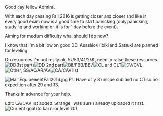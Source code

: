Good day fellow Admiral.

With each day passing Fall 2016 is getting closer and closer and like in every good exam now is a good time to start panicking (only panicking, studying and working on it is for 1 day before the event).

Aiming for medium difficulty what should I do now?

I know that I'm a bit low on good DD. Asashio/Hibiki and Satsuki are planned for leveling.

On resources I'm not really ok, 57/53/41/25K, need to raise these resources.[[File:DD1.jpg|thumb|DD(1st part)]][[File:DD2.jpg|thumb|DD 2nd part]][[File:ListBB.jpg|thumb|BB/FBB/BBV]][[File:CLt.jpg|thumb|CL and CLT]][[File:CVl.jpg|thumb|CV/CVL]][[File:Othership.jpg|thumb|Other, SS/AO/AR/AV]][[File:CAv.jpg|thumb|CA/CAV list]]

[[File:MainEquipementFall2016.jpg|thumb]]
Ps: Have only 3 unique sub and no CT so no expedition after 29 and 33.

Thanks in advance for your help. 

Edit: CA/CAV list added. Strange I was sure i already uploaded it first..[[File:LevelingFall2016.jpg|thumb|Current goal (to kai ni or level 60)]]<ac_metadata title="Well, now it&#039;s a good time to panic"> </ac_metadata>
